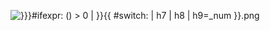 <includeonly><onlyinclude>[[Image:Counting_rod_{{ {{{subst|}}}#ifexpr: ({{{num|0}}}) > 0 | {{{type|}}} }}{{{sign|}}}{{{num|0}}}{{ {{{subst|}}}#switch: {{{type|}}}{{{num|}}} | h7 | h8 | h9=_num }}.png]]</onlyinclude></includeonly>